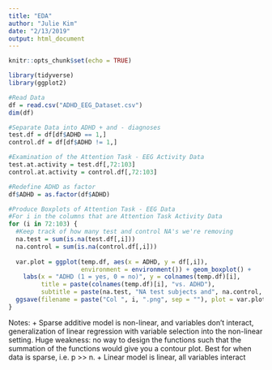 ```yaml
---
title: "EDA"
author: "Julie Kim"
date: "2/13/2019"
output: html_document
---
```


```r
knitr::opts_chunk$set(echo = TRUE)
```

```r
library(tidyverse)
library(ggplot2)
```

```r
#Read Data
df = read.csv("ADHD_EEG_Dataset.csv")
dim(df)
```

```r
#Separate Data into ADHD + and - diagnoses
test.df = df[df$ADHD == 1,]
control.df = df[df$ADHD != 1,]
```

```r
#Examination of the Attention Task - EEG Activity Data
test.at.activity = test.df[,72:103]
control.at.activity = control.df[,72:103]

#Redefine ADHD as factor
df$ADHD = as.factor(df$ADHD)
```

```r
#Produce Boxplots of Attention Task - EEG Data
#For i in the columns that are Attention Task Activity Data
for (i in 72:103) {
  #Keep track of how many test and control NA's we're removing
  na.test = sum(is.na(test.df[,i]))
  na.control = sum(is.na(control.df[,i]))
  
  var.plot = ggplot(temp.df, aes(x = ADHD, y = df[,i]), 
                    environment = environment()) + geom_boxplot() +
    labs(x = "ADHD (1 = yes, 0 = no)", y = colnames(temp.df)[i],
         title = paste(colnames(temp.df)[i], "vs. ADHD"), 
         subtitle = paste(na.test, "NA test subjects and", na.control, "NA control subjects removed"))
  ggsave(filename = paste("Col ", i, ".png", sep = ""), plot = var.plot)
}
```

Notes:
+ Sparse additive model is non-linear, and variables don't interact, generalization of linear regression with variable selection into the non-linear setting. Huge weakness: no way to design the functions such that the summation of the functions would give you a contour plot. Best for when data is sparse, i.e. p >> n.
+ Linear model is linear, all variables interact



